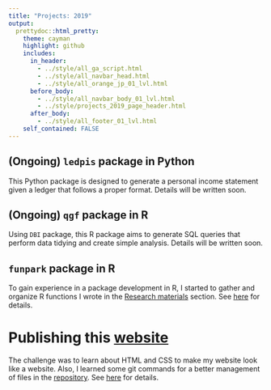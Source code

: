 ```yaml
---
title: "Projects: 2019"
output: 
  prettydoc::html_pretty:
    theme: cayman
    highlight: github
    includes:
      in_header: 
        - ../style/all_ga_script.html
        - ../style/all_navbar_head.html
        - ../style/all_orange_jp_01_lvl.html
      before_body:
        - ../style/all_navbar_body_01_lvl.html
        - ../style/projects_2019_page_header.html
      after_body:
        - ../style/all_footer_01_lvl.html
    self_contained: FALSE
---
```


## (Ongoing) `ledpis` package in Python

This Python package is designed to generate a personal income statement given a ledger that follows a proper format. Details will be written soon.


## (Ongoing) `qgf` package in R

Using `DBI` package, this R package aims to generate SQL queries that perform data tidying and create simple analysis. Details will be written soon.


## `funpark` package in R

To gain experience in a package development in R, I started to gather and organize R functions I wrote in the [Research materials](research_materials.html) section. See [here](2019/funpark.html) for details.


# Publishing this [website](https://joon3216.github.io)

The challenge was to learn about HTML and CSS to make my website look like a website. Also, I learned some git commands for a better management of files in the [repository](https://github.com/joon3216/joon3216.github.io). See [here](2019/publishing_website.html) for details.




